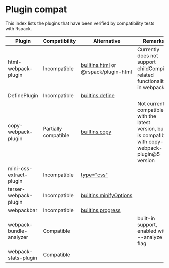 # Plugin compat

This index lists the plugins that have been verified by compatibility tests with Rspack.

| Plugin                  | Compatibility        | Alternative                                                           | Remarks                                                                                                |
| ----------------------- | -------------------- | --------------------------------------------------------------------- | ------------------------------------------------------------------------------------------------------ |
| html-webpack-plugin     | Incompatible         | [builtins.html](/config/builtins#builtinshtml) or @rspack/plugin-html | Currently does not support childCompiler related functionality in webpack                              |
| DefinePlugin            | Incompatible         | [builtins.define](/config/builtins#builtinsdefine)                    |                                                                                                        |
| copy-webpack-plugin     | Partially compatible | [builtins.copy](/config/builtinscopy)                                 | Not currently compatible with the latest version, but is compatible with copy-webpack-plugin@5 version |
| mini-css-extract-plugin | Incompatible         | [type="css"](/guide/language-support#css)                             |                                                                                                        |
| terser-webpack-plugin   | Incompatible         | [builtins.minifyOptions](/config/builtins#builtinsminifyoptions)      |                                                                                                        |
| webpackbar              | Incompatible         | [builtins.progress](/config/builtins#builtinsprogress)                |                                                                                                        |
| webpack-bundle-analyzer | Compatible           |                                                                       | built-in support, enabled with --analyze flag                                                          |
| webpack-stats-plugin    | Compatible           |                                                                       |                                                                                                        |
